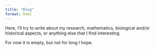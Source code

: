 ```yaml
---
title: "Blog"
format: html
---
```


Here, I'll try to write about my research, mathematics, biological and/or historical aspects, or anything else that I find interesting.

For now it is empty, but not for long I hope.
